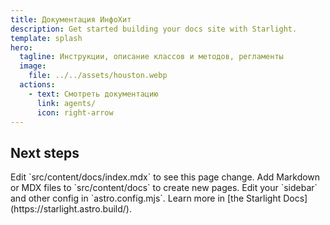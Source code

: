```yaml
---
title: Документация ИнфоХит
description: Get started building your docs site with Starlight.
template: splash
hero:
  tagline: Инструкции, описание классов и методов, регламенты
  image:
    file: ../../assets/houston.webp
  actions:
    - text: Смотреть документацию
      link: agents/
      icon: right-arrow
---
```



## Next steps

<CardGrid stagger>
	<Card title="Update content" icon="pencil">
		Edit `src/content/docs/index.mdx` to see this page change.
	</Card>
	<Card title="Add new content" icon="add-document">
		Add Markdown or MDX files to `src/content/docs` to create new pages.
	</Card>
	<Card title="Configure your site" icon="setting">
		Edit your `sidebar` and other config in `astro.config.mjs`.
	</Card>
	<Card title="Read the docs" icon="open-book">
		Learn more in [the Starlight Docs](https://starlight.astro.build/).
	</Card>
</CardGrid>
